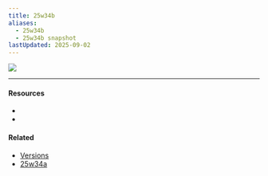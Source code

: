 ```yaml
---
title: 25w34b
aliases:
  - 25w34b
  - 25w34b snapshot
lastUpdated: 2025-09-02
---
```



![](https://minecraft.wiki/images/25w34a.jpg)

---

#### Resources

- <Wiki src="https://minecraft.wiki/w/Java_Edition_25w34b" />
- <Blog src="https://minecraft.net/en-us/article/minecraft-snapshot-25w34a" />

#### Related

- [Versions](/versions)
- [25w34a](/25w34a)